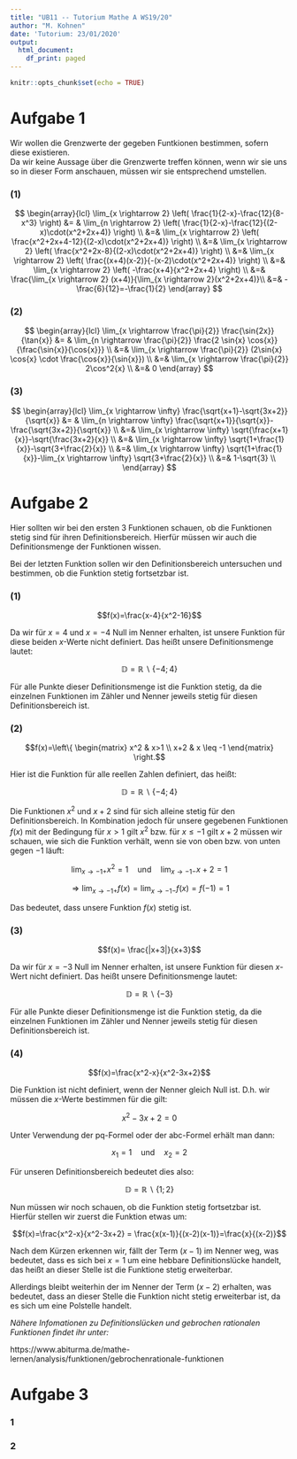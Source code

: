 ```yaml
---
title: "UB11 -- Tutorium Mathe A WS19/20"
author: "M. Kohnen"
date: 'Tutorium: 23/01/2020'
output:
  html_document:
    df_print: paged
---
```


```r
knitr::opts_chunk$set(echo = TRUE)
```

# Aufgabe 1
Wir wollen die Grenzwerte der gegeben Funtkionen bestimmen, sofern diese existieren. \
Da wir keine Aussage über die Grenzwerte treffen können, wenn wir sie uns so in dieser Form anschauen, müssen wir sie entsprechend umstellen.

### (1)
$$
\begin{array}{lcl}
\lim_{x \rightarrow 2} \left( \frac{1}{2-x}-\frac{12}{8-x^3} \right) &=  & \lim_{n \rightarrow 2} \left( \frac{1}{2-x}-\frac{12}{(2-x)\cdot(x^2+2x+4)} \right) \\
&=& \lim_{x \rightarrow 2} \left( \frac{x^2+2x+4-12}{(2-x)\cdot(x^2+2x+4)} \right) \\
&=& \lim_{x \rightarrow 2} \left( \frac{x^2+2x-8}{(2-x)\cdot(x^2+2x+4)} \right) \\
&=& \lim_{x \rightarrow 2} \left( \frac{(x+4)(x-2)}{-(x-2)\cdot(x^2+2x+4)} \right) \\
&=& \lim_{x \rightarrow 2} \left( -\frac{x+4}{x^2+2x+4} \right) \\
&=& \frac{\lim_{x \rightarrow 2} (x+4)}{\lim_{x \rightarrow 2}(x^2+2x+4)}\\
&=& -\frac{6}{12}=-\frac{1}{2}
\end{array}
$$

### (2)
$$
\begin{array}{lcl}
\lim_{x \rightarrow \frac{\pi}{2}} \frac{\sin{2x}}{\tan{x}} &=  & \lim_{n \rightarrow \frac{\pi}{2}} \frac{2 \sin{x} \cos{x}}{\frac{\sin{x}}{\cos{x}}} \\
&=& \lim_{x \rightarrow \frac{\pi}{2}} (2\sin{x} \cos{x} \cdot \frac{\cos{x}}{\sin{x}}) \\
&=& \lim_{x \rightarrow \frac{\pi}{2}} 2\cos^2{x} \\
&=& 0
\end{array}
$$

### (3)
$$
\begin{array}{lcl}
\lim_{x \rightarrow \infty} \frac{\sqrt{x+1}-\sqrt{3x+2}}{\sqrt{x}} &=  & \lim_{n \rightarrow \infty} \frac{\sqrt{x+1}}{\sqrt{x}}-\frac{\sqrt{3x+2}}{\sqrt{x}} \\
&=& \lim_{x \rightarrow \infty} \sqrt{\frac{x+1}{x}}-\sqrt{\frac{3x+2}{x}} \\
&=& \lim_{x \rightarrow \infty} \sqrt{1+\frac{1}{x}}-\sqrt{3+\frac{2}{x}} \\
&=& \lim_{x \rightarrow \infty} \sqrt{1+\frac{1}{x}}-\lim_{x \rightarrow \infty} \sqrt{3+\frac{2}{x}} \\
&=& 1-\sqrt{3} \\
\end{array}
$$

# Aufgabe 2

Hier sollten wir bei den ersten 3 Funktionen schauen, ob die Funktionen stetig sind für ihren Definitionsbereich. Hierfür müssen wir auch die Definitionsmenge der Funktionen wissen.

Bei der letzten Funktion sollen wir den Definitionsbereich untersuchen und bestimmen, ob die Funktion stetig fortsetzbar ist.

### (1)

$$f(x)=\frac{x-4}{x^2-16}$$

Da wir für $x=4$ und $x=-4$ Null im Nenner erhalten, ist unsere Funktion für diese beiden $x$-Werte nicht definiert. Das heißt unsere Definitionsmenge lautet:

$$\mathbb{D}= \mathbb{R} \backslash \{-4;4\}$$

Für alle Punkte dieser Definitionsmenge ist die Funktion stetig, da die einzelnen Funktionen im Zähler und Nenner jeweils stetig für diesen Definitionsbereich ist.



### (2)

$$f(x)=\left\{ \begin{matrix} x^2 & x>1 \\ x+2 & x \leq -1 \end{matrix} \right.$$

Hier ist die Funktion für alle reellen Zahlen definiert, das heißt:

$$\mathbb{D}= \mathbb{R} \backslash \{-4;4\}$$

Die Funktionen $x^2$ und $x+2$ sind für sich alleine stetig für den Definitionsbereich. In Kombination jedoch für unsere gegebenen Funktionen $f(x)$ mit der Bedingung für $x>1$ gilt $x^2$ bzw. für $x\leq-1$ gilt $x+2$ müssen wir schauen, wie sich die Funktion verhält, wenn sie von oben bzw. von unten gegen $-1$ läuft:

$$\lim_{x \rightarrow -1+} x^2=1 \quad  \text{und} \quad \lim_{x \rightarrow -1-} x+2=1$$

$$\Rightarrow \lim_{x \rightarrow -1+}f(x)=\lim_{x \rightarrow -1-}f(x)=f(-1)=1$$

Das bedeutet, dass unsere Funktion $f(x)$ stetig ist.


### (3)

$$f(x)= \frac{|x+3|}{x+3}$$

Da wir für $x=-3$ Null im Nenner erhalten, ist unsere Funktion für diesen $x$-Wert nicht definiert. Das heißt unsere Definitionsmenge lautet:

$$\mathbb{D}= \mathbb{R} \backslash \{-3\}$$

Für alle Punkte dieser Definitionsmenge ist die Funktion stetig, da die einzelnen Funktionen im Zähler und Nenner jeweils stetig für diesen Definitionsbereich ist.



### (4)

$$f(x)=\frac{x^2-x}{x^2-3x+2}$$

Die Funktion ist nicht definiert, wenn der Nenner gleich Null ist. D.h. wir müssen die $x$-Werte bestimmen für die gilt:

$$x^2-3x+2=0$$

Unter Verwendung der pq-Formel oder der abc-Formel erhält man dann:

$$x_1=1 \quad \text{und} \quad x_2=2$$

Für unseren Definitionsbereich bedeutet dies also:

$$\mathbb{D}= \mathbb{R} \backslash \{1;2\}$$

Nun müssen wir noch schauen, ob die Funktion stetig fortsetzbar ist. Hierfür stellen wir zuerst die Funktion etwas um:

$$f(x)=\frac{x^2-x}{x^2-3x+2} = \frac{x(x-1)}{(x-2)(x-1)}=\frac{x}{(x-2)}$$

Nach dem Kürzen erkennen wir, fällt der Term $(x-1)$ im Nenner weg, was bedeutet, dass es sich bei $x=1$ um eine hebbare Definitionslücke handelt, das heißt an dieser Stelle ist die Funktione stetig erweiterbar.

Allerdings bleibt weiterhin der im Nenner der Term $(x-2)$ erhalten, was bedeutet, dass an dieser Stelle die Funktion nicht stetig erweiterbar ist, da es sich um eine Polstelle handelt.

*Nähere Infomationen zu Definitionslücken und gebrochen rationalen Funktionen findet ihr unter:*

https://www.abiturma.de/mathe-lernen/analysis/funktionen/gebrochenrationale-funktionen



# Aufgabe 3

### 1


### 2

